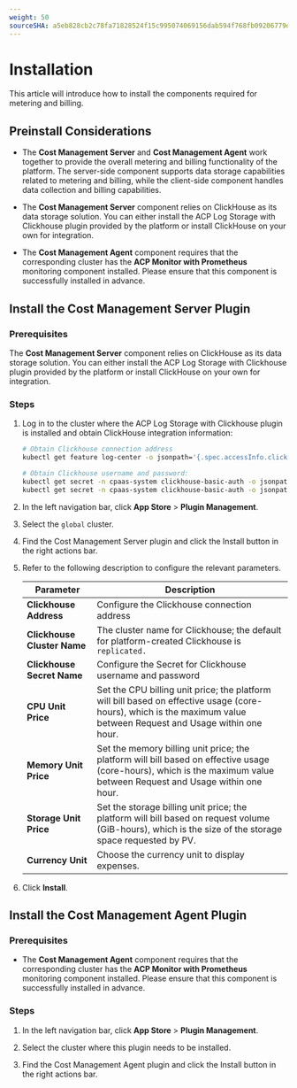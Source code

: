 ```yaml
---
weight: 50
sourceSHA: a5eb828cb2c78fa71828524f15c995074069156dab594f768fb09206779dc686
---
```


# Installation

This article will introduce how to install the components required for metering and billing.

## Preinstall Considerations

- The **Cost Management Server** and **Cost Management Agent** work together to provide the overall metering and billing functionality of the platform. The server-side component supports data storage capabilities related to metering and billing, while the client-side component handles data collection and billing capabilities.

- The **Cost Management Server** component relies on ClickHouse as its data storage solution. You can either install the ACP Log Storage with Clickhouse plugin provided by the platform or install ClickHouse on your own for integration.

- The **Cost Management Agent** component requires that the corresponding cluster has the **ACP Monitor with Prometheus** monitoring component installed. Please ensure that this component is successfully installed in advance.

## Install the Cost Management Server Plugin

### Prerequisites

The **Cost Management Server** component relies on ClickHouse as its data storage solution. You can either install the ACP Log Storage with Clickhouse plugin provided by the platform or install ClickHouse on your own for integration.

### Steps

1. Log in to the cluster where the ACP Log Storage with Clickhouse plugin is installed and obtain ClickHouse integration information:

    ```bash
    # Obtain Clickhouse connection address
    kubectl get feature log-center -o jsonpath='{.spec.accessInfo.clickhouse.address}'

    # Obtain Clickhouse username and password:
    kubectl get secret -n cpaas-system clickhouse-basic-auth -o jsonpath={.data.username}\|base64 -d
    kubectl get secret -n cpaas-system clickhouse-basic-auth -o jsonpath={.data.password}\|base64 -d
    ```

2. In the left navigation bar, click **App Store** > **Plugin Management**.

3. Select the `global` cluster.

4. Find the Cost Management Server plugin and click the Install button in the right actions bar.

5. Refer to the following description to configure the relevant parameters.

   | Parameter                  | Description                                                               |
   | -------------------------- | ----------------------------------------------------------------------- |
   | **Clickhouse Address**     | Configure the Clickhouse connection address                               |
   | **Clickhouse Cluster Name**| The cluster name for Clickhouse; the default for platform-created Clickhouse is `replicated.` |
   | **Clickhouse Secret Name** | Configure the Secret for Clickhouse username and password               |
   | **CPU Unit Price**         | Set the CPU billing unit price; the platform will bill based on effective usage (core-hours), which is the maximum value between Request and Usage within one hour. |
   | **Memory Unit Price**      | Set the memory billing unit price; the platform will bill based on effective usage (core-hours), which is the maximum value between Request and Usage within one hour. |
   | **Storage Unit Price**     | Set the storage billing unit price; the platform will bill based on request volume (GiB-hours), which is the size of the storage space requested by PV. |
   | **Currency Unit**          | Choose the currency unit to display expenses.                            |

6. Click **Install**.

## Install the Cost Management Agent Plugin

### Prerequisites

- The **Cost Management Agent** component requires that the corresponding cluster has the **ACP Monitor with Prometheus** monitoring component installed. Please ensure that this component is successfully installed in advance.

### Steps

1. In the left navigation bar, click **App Store** > **Plugin Management**.

2. Select the cluster where this plugin needs to be installed.

3. Find the Cost Management Agent plugin and click the Install button in the right actions bar.
